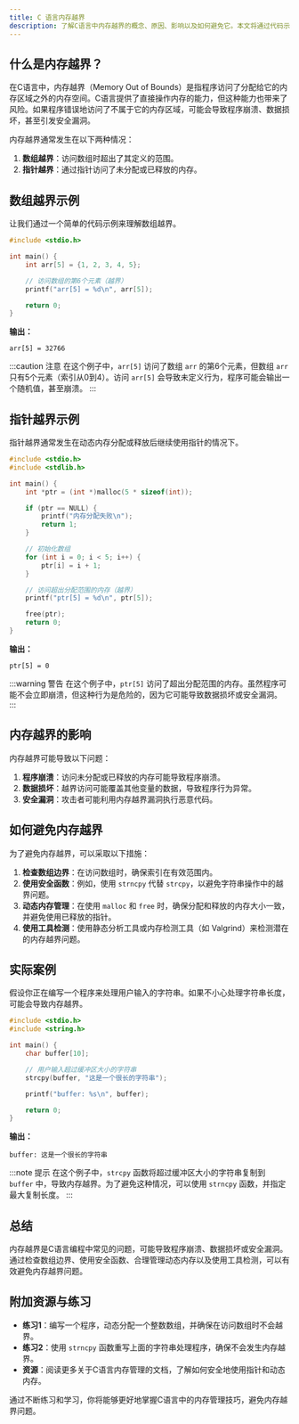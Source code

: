 ```yaml
---
title: C 语言内存越界
description: 了解C语言中内存越界的概念、原因、影响以及如何避免它。本文将通过代码示例和实际案例帮助初学者掌握这一重要概念。
---
```


## 什么是内存越界？

在C语言中，内存越界（Memory Out of Bounds）是指程序访问了分配给它的内存区域之外的内存空间。C语言提供了直接操作内存的能力，但这种能力也带来了风险。如果程序错误地访问了不属于它的内存区域，可能会导致程序崩溃、数据损坏，甚至引发安全漏洞。

内存越界通常发生在以下两种情况：
1. **数组越界**：访问数组时超出了其定义的范围。
2. **指针越界**：通过指针访问了未分配或已释放的内存。

## 数组越界示例

让我们通过一个简单的代码示例来理解数组越界。

```c
#include <stdio.h>

int main() {
    int arr[5] = {1, 2, 3, 4, 5};

    // 访问数组的第6个元素（越界）
    printf("arr[5] = %d\n", arr[5]);

    return 0;
}
```

**输出：**
```
arr[5] = 32766
```

:::caution 注意
在这个例子中，`arr[5]` 访问了数组 `arr` 的第6个元素，但数组 `arr` 只有5个元素（索引从0到4）。访问 `arr[5]` 会导致未定义行为，程序可能会输出一个随机值，甚至崩溃。
:::

## 指针越界示例

指针越界通常发生在动态内存分配或释放后继续使用指针的情况下。

```c
#include <stdio.h>
#include <stdlib.h>

int main() {
    int *ptr = (int *)malloc(5 * sizeof(int));

    if (ptr == NULL) {
        printf("内存分配失败\n");
        return 1;
    }

    // 初始化数组
    for (int i = 0; i < 5; i++) {
        ptr[i] = i + 1;
    }

    // 访问超出分配范围的内存（越界）
    printf("ptr[5] = %d\n", ptr[5]);

    free(ptr);
    return 0;
}
```

**输出：**
```
ptr[5] = 0
```

:::warning 警告
在这个例子中，`ptr[5]` 访问了超出分配范围的内存。虽然程序可能不会立即崩溃，但这种行为是危险的，因为它可能导致数据损坏或安全漏洞。
:::

## 内存越界的影响

内存越界可能导致以下问题：
1. **程序崩溃**：访问未分配或已释放的内存可能导致程序崩溃。
2. **数据损坏**：越界访问可能覆盖其他变量的数据，导致程序行为异常。
3. **安全漏洞**：攻击者可能利用内存越界漏洞执行恶意代码。

## 如何避免内存越界

为了避免内存越界，可以采取以下措施：
1. **检查数组边界**：在访问数组时，确保索引在有效范围内。
2. **使用安全函数**：例如，使用 `strncpy` 代替 `strcpy`，以避免字符串操作中的越界问题。
3. **动态内存管理**：在使用 `malloc` 和 `free` 时，确保分配和释放的内存大小一致，并避免使用已释放的指针。
4. **使用工具检测**：使用静态分析工具或内存检测工具（如 Valgrind）来检测潜在的内存越界问题。

## 实际案例

假设你正在编写一个程序来处理用户输入的字符串。如果不小心处理字符串长度，可能会导致内存越界。

```c
#include <stdio.h>
#include <string.h>

int main() {
    char buffer[10];

    // 用户输入超过缓冲区大小的字符串
    strcpy(buffer, "这是一个很长的字符串");

    printf("buffer: %s\n", buffer);

    return 0;
}
```

**输出：**
```
buffer: 这是一个很长的字符串
```

:::note 提示
在这个例子中，`strcpy` 函数将超过缓冲区大小的字符串复制到 `buffer` 中，导致内存越界。为了避免这种情况，可以使用 `strncpy` 函数，并指定最大复制长度。
:::

## 总结

内存越界是C语言编程中常见的问题，可能导致程序崩溃、数据损坏或安全漏洞。通过检查数组边界、使用安全函数、合理管理动态内存以及使用工具检测，可以有效避免内存越界问题。

## 附加资源与练习

- **练习1**：编写一个程序，动态分配一个整数数组，并确保在访问数组时不会越界。
- **练习2**：使用 `strncpy` 函数重写上面的字符串处理程序，确保不会发生内存越界。
- **资源**：阅读更多关于C语言内存管理的文档，了解如何安全地使用指针和动态内存。

通过不断练习和学习，你将能够更好地掌握C语言中的内存管理技巧，避免内存越界问题。